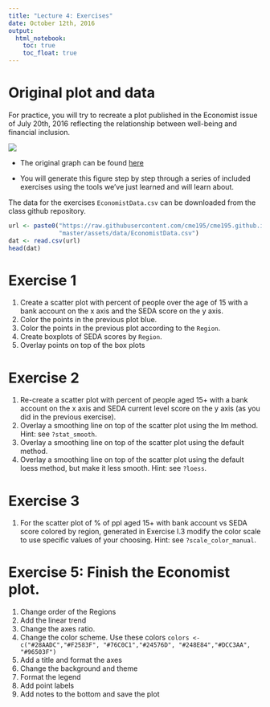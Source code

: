 ```yaml
---
title: "Lecture 4: Exercises"
date: October 12th, 2016
output: 
  html_notebook:
    toc: true
    toc_float: true
---
```


# Original plot and data

For practice, you will try to recreate
a plot published in the Economist issue of July 20th, 2016 reflecting
the relationship between well-being and financial inclusion.

![](./economist.png)


* The original graph can be found 
[here](http://www.economist.com/blogs/graphicdetail/2016/07/daily-chart-13)

* You will generate this figure step by step through a series of included 
exercises using the tools we've just learned and will learn about. 


The data for the exercises `EconomistData.csv` can be downloaded from 
the class github repository.

```r
url <- paste0("https://raw.githubusercontent.com/cme195/cme195.github.io/",
              "master/assets/data/EconomistData.csv")
dat <- read.csv(url)
head(dat)
```


# Exercise 1

1. Create a scatter plot with percent of people over the age of 15 with a bank 
account on the x axis and the SEDA score on the y axis.
2. Color the points in the previous plot blue.
3. Color the points in the previous plot according to the `Region`.
4. Create boxplots of SEDA scores by `Region`.
5. Overlay points on top of the box plots


# Exercise 2

1. Re-create a scatter plot with percent of people aged 15+ with a bank account
on the x axis and SEDA current level score on the y axis 
(as you did in the previous exercise).
2. Overlay a smoothing line on top of the scatter plot using the lm method. 
Hint: see `?stat_smooth`.
3. Overlay a smoothing line on top of the scatter plot using the default method.
4. Overlay a smoothing line on top of the scatter plot using the default loess 
method, but make it less smooth. Hint: see `?loess`.


# Exercise 3

1. For the scatter plot of % of ppl aged 15+ with bank account vs SEDA score
colored by region, generated in Exercise I.3 modify the color scale to 
use specific values of your choosing. Hint: see `?scale_color_manual`.


# Exercise 5: Finish the Economist plot.

1. Change order of the Regions
2. Add the linear trend
3. Change the axes ratio.
4. Change the color scheme. Use these colors 
`colors <-  c("#28AADC","#F2583F", "#76C0C1","#24576D", "#248E84","#DCC3AA", "#96503F")`
5. Add a title and format the axes
6. Change the background and theme
7. Format the legend
8. Add point labels
9. Add notes to the bottom and save the plot

